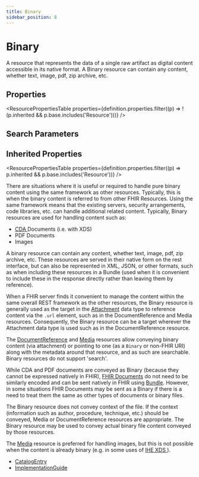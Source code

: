 ```yaml
---
title: Binary
sidebar_position: 8
---
```



# Binary

A resource that represents the data of a single raw artifact as digital content accessible in its native format. A <Link to="/docs/api/fhir/resources/binary">Binary</Link> resource can contain any content, whether text, image, pdf, zip archive, etc.

<Tabs queryString="section">
  <TabItem value="schema" label="Schema" default>

## Properties

<ResourcePropertiesTable
  properties={definition.properties.filter((p) => !(p.inherited && p.base.includes('Resource')))}
/>

## Search Parameters

<SearchParamsTable searchParams={definition.searchParameters} />

## Inherited Properties

<ResourcePropertiesTable properties={definition.properties.filter((p) => p.inherited && p.base.includes('Resource'))} />

  </TabItem>
  <TabItem value="usage" label="Usage">
<div> <a name="scope"></a> <p> There are situations where it is useful or required to handle pure binary content using the same framework as other  resources. Typically, this is when the binary content is referred to from other FHIR Resources.  Using the same framework means that the existing servers, security arrangements, code libraries, etc.  can handle additional related content. Typically, <Link to="/docs/api/fhir/resources/binary">Binary</Link> resources are used for handling content such as: </p> <ul>  <li><a href="http://www.hl7.org/implement/standards/product_brief.cfm?product_id=7">CDA </a> Documents (i.e. with XDS)</li>  <li>PDF Documents</li>  <li>Images</li> </ul> <p> A binary resource can contain any content, whether text, image, pdf, zip archive, etc. These  resources are served in their native form on the rest interface, but can also be represented in XML, JSON, or other formats,  such as when including these resources in a <Link to="/docs/api/fhir/resources/bundle">Bundle</Link> (used when it is convenient to include these in the  response directly rather than leaving them by reference). </p> </div>
  </TabItem>
  <TabItem value="relationships" label="Relationships">
<div> <a name="bnr"></a> <p> When a FHIR server finds it convenient to manage the content within the same overall REST framework  as the other resources, the <Link to="/docs/api/fhir/resources/binary">Binary</Link> resource is generally used as the target in the  <a href="https://www.hl7.org/fhir//api/fhir/datatypes/attachment">Attachment</a> data type to reference content via the <code>.url</code>  element, such as in the <Link to="/docs/api/fhir/resources/documentreference">DocumentReference</Link> and <Link to="/docs/api/fhir/resources/media">Media</Link> resources. Consequently, the <Link to="/docs/api/fhir/resources/binary">Binary</Link> resource can  be a target wherever the <Link to="/docs/api/fhir/datatypes/attachment">Attachment</Link> data type is used such as in the <Link to="/docs/api/fhir/resources/documentreference">DocumentReference</Link> resource.  </p> <p> The <a href="/docs/api/fhir/resources/documentreference">DocumentReference</a> and <a href="/docs/api/fhir/resources/media">Media</a> resources  allow conveying binary content (via attachment) or pointing to one (as a <code>Binary</code> or non-FHIR  URI) along with the metadata around that resource, and as such are searchable.   <Link to="/docs/api/fhir/resources/binary">Binary</Link> resources do not support 'search'. </p> <p> While CDA and PDF documents are conveyed as <Link to="/docs/api/fhir/resources/binary">Binary</Link> (because they cannot be expressed natively in FHIR),  <a href="https://www.hl7.org/fhir/documents.html">FHIR Documents</a> do not need to be similarly encoded and can be sent natively  in FHIR using <a href="/docs/api/fhir/resources/bundle">Bundle</a>.  However, in some situations FHIR Documents may be sent  as a <Link to="/docs/api/fhir/resources/binary">Binary</Link> if there is a need to treat them the same as other types of documents or binary files. </p> <p> The <Link to="/docs/api/fhir/resources/binary">Binary</Link> resource does not convey context of the file. If the context (information such as  author, procedure, technique, etc.) should be conveyed, <Link to="/docs/api/fhir/resources/media">Media</Link> or <Link to="/docs/api/fhir/resources/documentreference">DocumentReference</Link> resources are  appropriate. The <Link to="/docs/api/fhir/resources/binary">Binary</Link> resource may be used to convey actual binary file content conveyed by  those resources. </p> <p> The <a href="/docs/api/fhir/resources/media">Media</a> resource is preferred for handling images, but this is not possible when the content is already binary (e.g. in some uses of <a href="https://wiki.ihe.net/index.php/Cross-Enterprise_Document_Sharing">IHE XDS </a>). </p> </div>
  </TabItem>

  <TabItem value="referencedBy" label="Referenced By">
<ul><li><a href="/docs/api/fhir/resources/catalogentry">CatalogEntry</a></li>
<li><a href="/docs/api/fhir/resources/implementationguide">ImplementationGuide</a></li></ul>
  </TabItem>
</Tabs>
